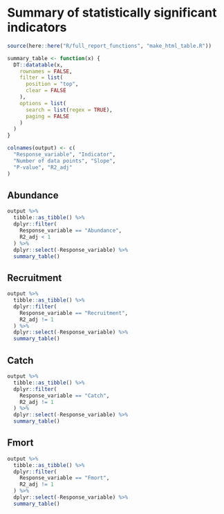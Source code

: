 # Summary of statistically significant indicators

```r
source(here::here("R/full_report_functions", "make_html_table.R"))

summary_table <- function(x) {
  DT::datatable(x,
    rownames = FALSE,
    filter = list(
      position = "top",
      clear = FALSE
    ),
    options = list(
      search = list(regex = TRUE),
      paging = FALSE
    )
  )
}

colnames(output) <- c(
  "Response_variable", "Indicator",
  "Number of data points", "Slope",
  "P-value", "R2_adj"
)
```

## Abundance
```r
output %>%
  tibble::as_tibble() %>%
  dplyr::filter(
    Response_variable == "Abundance",
    R2_adj < 1
  ) %>%
  dplyr::select(-Response_variable) %>%
  summary_table()
```

## Recruitment
```r
output %>%
  tibble::as_tibble() %>%
  dplyr::filter(
    Response_variable == "Recruitment",
    R2_adj != 1
  ) %>%
  dplyr::select(-Response_variable) %>%
  summary_table()
```

## Catch
```r
output %>%
  tibble::as_tibble() %>%
  dplyr::filter(
    Response_variable == "Catch",
    R2_adj != 1
  ) %>%
  dplyr::select(-Response_variable) %>%
  summary_table()
```

## Fmort
```r
output %>%
  tibble::as_tibble() %>%
  dplyr::filter(
    Response_variable == "Fmort",
    R2_adj != 1
  ) %>%
  dplyr::select(-Response_variable) %>%
  summary_table()
```


